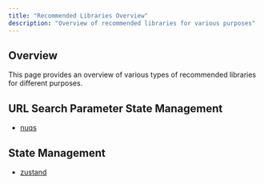 ```yaml
---
title: "Recommended Libraries Overview"
description: "Overview of recommended libraries for various purposes"
---
```


## Overview

This page provides an overview of various types of recommended libraries for different purposes.

## URL Search Parameter State Management
- [nuqs](https://nuqs.47ng.com/)

## State Management
- [zustand](https://zustand.docs.pmnd.rs/guides/nextjs)
